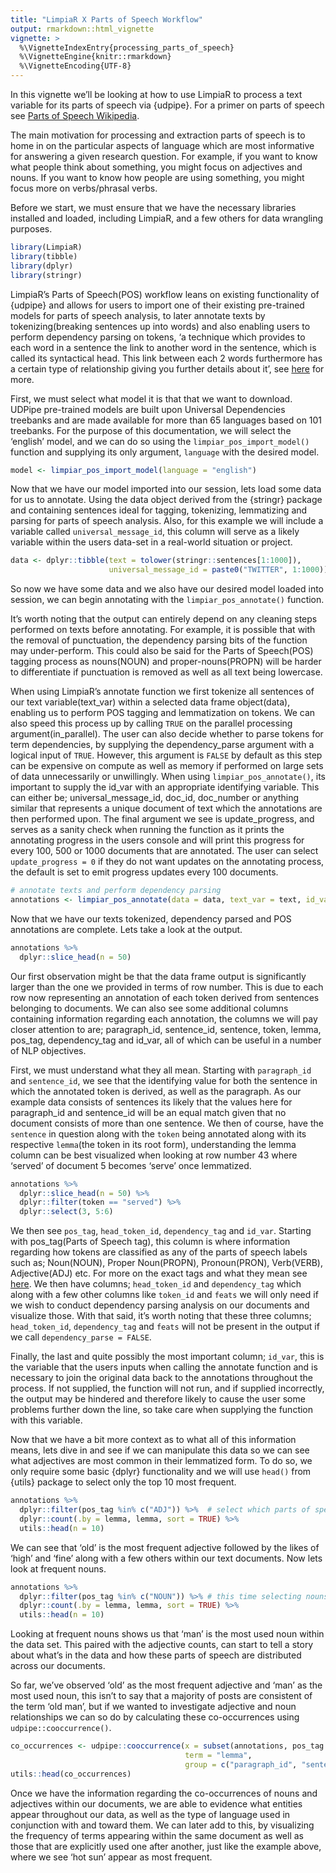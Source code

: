 ```yaml
---
title: "LimpiaR X Parts of Speech Workflow"
output: rmarkdown::html_vignette
vignette: >
  %\VignetteIndexEntry{processing_parts_of_speech}
  %\VignetteEngine{knitr::rmarkdown}
  %\VignetteEncoding{UTF-8}
---
```

In this vignette we'll be looking at how to use LimpiaR to process a text variable for its parts of speech via {udpipe}. For a primer on parts of speech see [Parts of Speech Wikipedia](https://en.wikipedia.org/wiki/Part_of_speech).

The main motivation for processing and extraction parts of speech is to home in on the particular aspects of language which are most informative for answering a given research question. For example, if you want to know what people think about something, you might focus on adjectives and nouns. If you want to know how people are using something, you might focus more on verbs/phrasal verbs.

Before we start, we must ensure that we have the necessary libraries installed and loaded, including LimpiaR, and a few others for data wrangling purposes.

```r
library(LimpiaR)
library(tibble)
library(dplyr)
library(stringr)
```

LimpiaR's Parts of Speech(POS) workflow leans on existing functionality of {udpipe} and allows for users to import one of their existing pre-trained models for parts of speech analysis, to later annotate texts by tokenizing(breaking sentences up into words) and also enabling users to perform dependency parsing on tokens, 'a technique which provides to each word in a sentence the link to another word in the sentence, which is called its syntactical head. This link between each 2 words furthermore has a certain type of relationship giving you further details about it', see [here](https://www.r-bloggers.com/2019/07/dependency-parsing-with-udpipe/) for more.

First, we must select what model it is that that we want to download. UDPipe pre-trained models are built upon Universal Dependencies treebanks and are made available for more than 65 languages based on 101 treebanks. For the purpose of this documentation, we will select the 'english' model, and we can do so using the `limpiar_pos_import_model()` function and supplying its only argument, `language` with the desired model.

```r
model <- limpiar_pos_import_model(language = "english")
```

Now that we have our model imported into our session, lets load some data for us to annotate. Using the data object derived from the {stringr} package and containing sentences ideal for tagging, tokenizing, lemmatizing and parsing for parts of speech analysis. Also, for this example we will include a variable called `universal_message_id`, this column will serve as a likely variable within the users data-set in a real-world situation or project.

```r
data <- dplyr::tibble(text = tolower(stringr::sentences[1:1000]),
                      universal_message_id = paste0("TWITTER", 1:1000))
```

So now we have some data and we also have our desired model loaded into session, we can begin annotating with the `limpiar_pos_annotate()` function. 

It's worth noting that the output can entirely depend on any cleaning steps performed on texts before annotating. For example, it is possible that with the removal of punctuation, the dependency parsing bits of the function may under-perform. This could also be said for the Parts of Speech(POS) tagging process as nouns(NOUN) and proper-nouns(PROPN) will be harder to differentiate if punctuation is removed as well as all text being lowercase.

When using LimpiaR's annotate function we first tokenize all sentences of our text variable(text_var) within a selected data frame object(data), enabling us to perform POS tagging and lemmatization on tokens. We can also speed this process up by calling `TRUE` on the parallel processing argument(in_parallel). The user can also decide whether to parse tokens for term dependencies, by supplying the dependency_parse argument with a logical input of `TRUE`. However, this argument is `FALSE` by default as this step can be expensive on compute as well as memory if performed on large sets of data unnecessarily or unwillingly. When using `limpiar_pos_annotate()`, its important to supply the id_var with an appropriate identifying variable. This can either be; universal_message_id, doc_id, doc_number or anything similar that represents a unique document of text which the annotations are then performed upon. The final argument we see is update_progress, and serves as a sanity check when running the function as it prints the annotating progress in the users console and will print this progress for every 100, 500 or 1000 documents that are annotated. The user can select `update_progress = 0` if they do not want updates on the annotating process, the default is set to emit progress updates every 100 documents.

```r
# annotate texts and perform dependency parsing
annotations <- limpiar_pos_annotate(data = data, text_var = text, id_var = universal_message_id, pos_model = model, dependency_parse = TRUE, in_parallel = FALSE, update_progress = 100)
```

Now that we have our texts tokenized, dependency parsed and POS annotations are complete. Lets take a look at the output.

```r
annotations %>% 
  dplyr::slice_head(n = 50)
```

Our first observation might be that the data frame output is significantly larger than the one we provided in terms of row number. This is due to each row now representing an annotation of each token derived from sentences belonging to documents. We can also see some additional columns containing information regarding each annotation, the columns we will pay closer attention to are; paragraph_id, sentence_id, sentence, token, lemma, pos_tag, dependency_tag and id_var, all of which can be useful in a number of NLP objectives. 

First, we must understand what they all mean. Starting with `paragraph_id` and `sentence_id`, we see that the identifying value for both the sentence in which the annotated token is derived, as well as the paragraph. As our example data consists of sentences its likely that the values here for paragraph_id and sentence_id will be an equal match given that no document consists of more than one sentence. We then of course, have the `sentence` in question along with the `token` being annotated along with its respective `lemma`(the token in its root form), understanding the lemma column can be best visualized when looking at row number 43 where 'served' of document 5 becomes 'serve' once lemmatized. 

```r
annotations %>% 
  dplyr::slice_head(n = 50) %>% 
  dplyr::filter(token == "served") %>% 
  dplyr::select(3, 5:6)
```

We then see `pos_tag`, `head_token_id`, `dependency_tag` and `id_var`. Starting with pos_tag(Parts of Speech tag), this column is where information regarding how tokens are classified as any of the parts of speech labels such as; Noun(NOUN), Proper Noun(PROPN), Pronoun(PRON), Verb(VERB), Adjective(ADJ) etc. For more on the exact tags and what they mean see [here](https://universaldependencies.org/u/pos/index.html). We then have columns; `head_token_id` and `dependency_tag` which along with a few other columns like `token_id` and `feats` we will only need if we wish to conduct dependency parsing analysis on our documents and visualize those. With that said, it's worth noting that these three columns; `head_token_id`, `dependency_tag` and `feats` will not be present in the output if we call `dependency_parse = FALSE`. 

Finally, the last and quite possibly the most important column; `id_var`, this is the variable that the users inputs when calling the annotate function and is necessary to join the original data back to the annotations throughout the process. If not supplied, the function will not run, and if supplied incorrectly, the output may be hindered and therefore likely to cause the user some problems further down the line, so take care when supplying the function with this variable.

Now that we have a bit more context as to what all of this information means, lets dive in and see if we can manipulate this data so we can see what adjectives are most common in their lemmatized form. To do so, we only require some basic {dplyr} functionality and we will use `head()` from {utils} package to select only the top 10 most frequent.

```r
annotations %>% 
  dplyr::filter(pos_tag %in% c("ADJ")) %>%  # select which parts of speech we want to inspect
  dplyr::count(.by = lemma, lemma, sort = TRUE) %>% 
  utils::head(n = 10)
```

We can see that 'old' is the most frequent adjective followed by the likes of 'high' and 'fine' along with a few others within our text documents. Now lets look at frequent nouns.

```r
annotations %>% 
  dplyr::filter(pos_tag %in% c("NOUN")) %>% # this time selecting nouns
  dplyr::count(.by = lemma, lemma, sort = TRUE) %>% 
  utils::head(n = 10)
```

Looking at frequent nouns shows us that 'man' is the most used noun within the data set. This paired with the adjective counts, can start to tell a story about what's in the data and how these parts of speech are distributed across our documents. 

So far, we've observed 'old' as the most frequent adjective and 'man' as the most used noun, this isn't to say that a majority of posts are consistent of the term 'old man', but if we wanted to investigate adjective and noun relationships we can so do by calculating these co-occurrences using `udpipe::cooccurrence()`.

```r
co_occurrences <- udpipe::cooccurrence(x = subset(annotations, pos_tag %in% c("NOUN", "ADJ")),
                                       term = "lemma",
                                       group = c("paragraph_id", "sentence_id", "id_var", "universal_message_id"))
utils::head(co_occurrences)
```

Once we have the information regarding the co-occurrences of nouns and adjectives within our documents, we are able to evidence what entities appear throughout our data, as well as the type of language used in conjunction with and toward them. We can later add to this, by visualizing the frequency of terms appearing within the same document as well as those that are explicitly used one after another, just like the example above, where we see 'hot sun' appear as most frequent.
